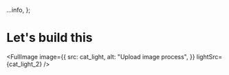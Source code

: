 
  ...info,
};



# Let's build this

<FullImage
  image={{
    src: cat_light,
    alt: "Upload image process",
  }}
  lightSrc={cat_light_2}
/>
